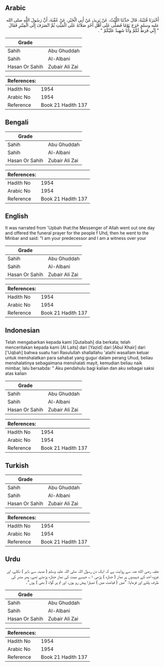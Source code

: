 ## Arabic


<div dir="rtl" lang="ar" style={{fontSize:'larger',backgroundColor:'#f8f9fa',padding:20}}>
أَخْبَرَنَا قُتَيْبَةُ، قَالَ حَدَّثَنَا اللَّيْثُ، عَنْ يَزِيدَ، عَنْ أَبِي الْخَيْرِ، عَنْ عُقْبَةَ، أَنَّ رَسُولَ اللَّهِ صلى الله عليه وسلم خَرَجَ يَوْمًا فَصَلَّى عَلَى أَهْلِ أُحُدٍ صَلاَتَهُ عَلَى الْمَيِّتِ ثُمَّ انْصَرَفَ إِلَى الْمِنْبَرِ فَقَالَ ‏ "‏ إِنِّي فَرَطٌ لَكُمْ وَأَنَا شَهِيدٌ عَلَيْكُمْ ‏"‏ ‏.‏
</div>
<div style={{backgroundColor:'#f8f9fa',padding:20, marginBottom: 10}}><table> <thead> <tr> <th>Grade</th> <th></th> </tr> </thead> <tbody> <tr><td>Sahih</td><td>Abu Ghuddah</td></tr><tr><td>Sahih</td><td>Al-Albani</td></tr><tr><td>Hasan Or Sahih</td><td>Zubair Ali Zai</td></tr></tbody></table><table> <thead> <tr> <th>References:</th> <th></th> </tr> </thead> <tbody><tr><td>Hadith No</td><td>1954</td></tr><tr><td>Arabic No</td><td>1954</td></tr><tr><td>Reference</td><td>Book 21 Hadith 137</td></tr></tbody></table></div>

## Bengali


<div dir="ltr" lang="bn" style={{fontSize:'larger',backgroundColor:'#f8f9fa',padding:20}}>

</div>
<div style={{backgroundColor:'#f8f9fa',padding:20, marginBottom: 10}}><table> <thead> <tr> <th>Grade</th> <th></th> </tr> </thead> <tbody> <tr><td>Sahih</td><td>Abu Ghuddah</td></tr><tr><td>Sahih</td><td>Al-Albani</td></tr><tr><td>Hasan Or Sahih</td><td>Zubair Ali Zai</td></tr></tbody></table><table> <thead> <tr> <th>References:</th> <th></th> </tr> </thead> <tbody><tr><td>Hadith No</td><td>1954</td></tr><tr><td>Arabic No</td><td>1954</td></tr><tr><td>Reference</td><td>Book 21 Hadith 137</td></tr></tbody></table></div>

## English


<div dir="ltr" lang="en" style={{fontSize:'larger',backgroundColor:'#f8f9fa',padding:20}}>
It was narrated from 'Upbah that:the Messenger of Allah went out one day and offered the funeral prayer for the people f Uhd, then he went to the Minbar and said: "I am your predecessor and I am a witness over your
</div>
<div style={{backgroundColor:'#f8f9fa',padding:20, marginBottom: 10}}><table> <thead> <tr> <th>Grade</th> <th></th> </tr> </thead> <tbody> <tr><td>Sahih</td><td>Abu Ghuddah</td></tr><tr><td>Sahih</td><td>Al-Albani</td></tr><tr><td>Hasan Or Sahih</td><td>Zubair Ali Zai</td></tr></tbody></table><table> <thead> <tr> <th>References:</th> <th></th> </tr> </thead> <tbody><tr><td>Hadith No</td><td>1954</td></tr><tr><td>Arabic No</td><td>1954</td></tr><tr><td>Reference</td><td>Book 21 Hadith 137</td></tr></tbody></table></div>

## Indonesian


<div dir="ltr" lang="id" style={{fontSize:'larger',backgroundColor:'#f8f9fa',padding:20}}>
Telah mengabarkan kepada kami [Qutaibah] dia berkata; telah menceritakan kepada kami [Al Laits] dari [Yazid] dari [Abul Khair] dari ['Uqbah] bahwa suatu hari Rasulullah shallallahu 'alaihi wasallam keluar untuk menshalatkan para sahabat yang gugur dalam perang Uhud, beliau menshalatinya sebagaimana menshalati mayit, kemudian beliau naik mimbar, lalu bersabda: " Aku pendahulu bagi kalian dan aku sebagai saksi atas kalian
</div>
<div style={{backgroundColor:'#f8f9fa',padding:20, marginBottom: 10}}><table> <thead> <tr> <th>Grade</th> <th></th> </tr> </thead> <tbody> <tr><td>Sahih</td><td>Abu Ghuddah</td></tr><tr><td>Sahih</td><td>Al-Albani</td></tr><tr><td>Hasan Or Sahih</td><td>Zubair Ali Zai</td></tr></tbody></table><table> <thead> <tr> <th>References:</th> <th></th> </tr> </thead> <tbody><tr><td>Hadith No</td><td>1954</td></tr><tr><td>Arabic No</td><td>1954</td></tr><tr><td>Reference</td><td>Book 21 Hadith 137</td></tr></tbody></table></div>

## Turkish


<div dir="ltr" lang="tr" style={{fontSize:'larger',backgroundColor:'#f8f9fa',padding:20}}>

</div>
<div style={{backgroundColor:'#f8f9fa',padding:20, marginBottom: 10}}><table> <thead> <tr> <th>Grade</th> <th></th> </tr> </thead> <tbody> <tr><td>Sahih</td><td>Abu Ghuddah</td></tr><tr><td>Sahih</td><td>Al-Albani</td></tr><tr><td>Hasan Or Sahih</td><td>Zubair Ali Zai</td></tr></tbody></table><table> <thead> <tr> <th>References:</th> <th></th> </tr> </thead> <tbody><tr><td>Hadith No</td><td>1954</td></tr><tr><td>Arabic No</td><td>1954</td></tr><tr><td>Reference</td><td>Book 21 Hadith 137</td></tr></tbody></table></div>

## Urdu


<div dir="rtl" lang="ur" style={{fontSize:'larger',backgroundColor:'#f8f9fa',padding:20}}>
عقبہ رضی الله عنہ سے روایت ہے کہ ایک دن رسول اللہ صلی اللہ علیہ وسلم ( مدینہ سے باہر ) نکلے، اور غزوہ احد کے شہیدوں پر نماز ( جنازہ ) پڑھی ۱؎ جیسے میت کی نماز جنازہ پڑھتے تھے، پھر منبر کی طرف پلٹے اور فرمایا: ”میں ( قیامت میں ) تمہارا پیش رو ہوں، اور تم پر گواہ ( بھی ) ہوں“۔
</div>
<div style={{backgroundColor:'#f8f9fa',padding:20, marginBottom: 10}}><table> <thead> <tr> <th>Grade</th> <th></th> </tr> </thead> <tbody> <tr><td>Sahih</td><td>Abu Ghuddah</td></tr><tr><td>Sahih</td><td>Al-Albani</td></tr><tr><td>Hasan Or Sahih</td><td>Zubair Ali Zai</td></tr></tbody></table><table> <thead> <tr> <th>References:</th> <th></th> </tr> </thead> <tbody><tr><td>Hadith No</td><td>1954</td></tr><tr><td>Arabic No</td><td>1954</td></tr><tr><td>Reference</td><td>Book 21 Hadith 137</td></tr></tbody></table></div>